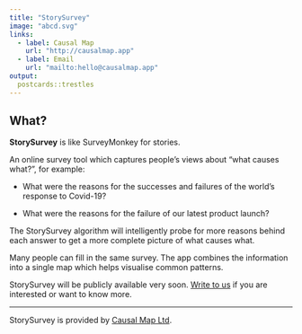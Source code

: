 ```yaml
---
title: "StorySurvey"
image: "abcd.svg"
links:
  - label: Causal Map
    url: "http://causalmap.app"
  - label: Email
    url: "mailto:hello@causalmap.app"
output:
  postcards::trestles
---
```


## What?

**StorySurvey** is like SurveyMonkey for stories. 

An online survey tool which captures people's views about "what causes what?", for example:

- What were the reasons for the successes and failures of the world's response to Covid-19? 

- What were the reasons for the failure of our latest product launch? 

The StorySurvey algorithm will intelligently probe for more reasons behind each answer to get a more complete picture of what causes what.

Many people can fill in the same survey. The app combines the information into a single map which helps visualise common patterns. 

StorySurvey will be publicly available very soon. [Write to us](mailto:hello@causalmap.app) if you are interested or want to know more.

----

StorySurvey is provided by [Causal Map Ltd](http://causalmap.app).
